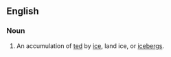 ==English==

===Noun===
{{en-noun|~}}

# {{lb|en|geology}} An accumulation of [[t]]ed by  [[ice]], land ice, or [[iceberg]]s.
